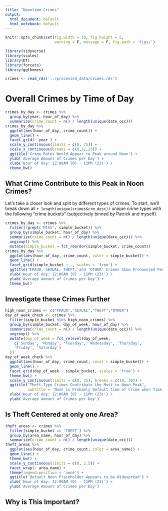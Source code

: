```yaml
---
title: "Noontime Crimes"
output:
  html_document: default
  html_notebook: default
---
```


```r
knitr::opts_chunk$set(fig.width = 10, fig.height = 6,
                      warning = F, message = F, fig.path = 'figs/')
```

```r
library(tidyverse)
library(scales)
library(DT)
library(forcats)
library(ggthemes)

crimes <- read_rds('../processed_data/crimes.rds')
```

# Overall Crimes by Time of Day
```r
crimes_by_day <- crimes %>%
  group_by(year, hour_of_day) %>%
  summarize(crime_count = n() / length(unique(date_occ)))
crimes_by_day %>%
  ggplot(aes(hour_of_day, crime_count)) + 
  geom_line() + 
  facet_grid(~ year ) + 
  scale_y_continuous(limits = c(0, 75)) +
  scale_x_continuous(breaks = c(0,12,23)) +
  ggtitle('Crime Rates Would Appear to Peak around Noon') + 
  ylab('Average Amount of Crimes per Day') + 
  xlab('Hour of day: 12:00AM (0) - 11PM (23)') + 
  theme_bw()
```

## What Crime Contribute to this Peak in Noon Crimes?
Let's take a closer look and split by different types of crimes. To start, we'll break down all `r length(unique(crimes$crm_desc))` unique crime types with the following "crime buckets" (subjectively binned by Patrick and myself)

```r
crimes_by_day <- crimes %>%
  filter(!grepl('MISS', simple_bucket)) %>%
  group_by(simple_bucket, hour_of_day) %>% 
  summarize(crime_count = n() / length(unique(date_occ))) %>%
  ungroup() %>%
  mutate(simple_bucket = fct_reorder(simple_bucket, crime_count))
crimes_by_day %>%
  ggplot(aes(hour_of_day, crime_count, color = simple_bucket)) + 
  geom_line() + 
  facet_grid(simple_bucket ~ ., scales = 'free') +
  ggtitle("FRAUD, SEXUAL, THEFT, and 'OTHER' Crimes Show Pronounced Peaks at Noon") + 
  xlab('Hour of day: 12:00AM (0) - 11PM (23)') + 
  ylab('Average Amount of Crimes per Day') +
  theme_bw()
```

## Investigate these Crimes Further
```r
high_noon_crimes <- c("FRAUD","SEXUAL","THEFT","OTHER")
day_of_week_check <- crimes %>%
  filter(simple_bucket %in% high_noon_crimes) %>%
  group_by(simple_bucket, day_of_week, hour_of_day) %>%
  summarize(crime_count = n() / length(unique(date_occ))) %>%
  ungroup() %>%
  mutate(day_of_week = fct_relevel(day_of_week,
    c('Sunday', 'Monday', 'Tuesday', 'Wednesday', 'Thursday',
    'Friday', 'Saturday')
  ))
day_of_week_check %>%
  ggplot(aes(hour_of_day, crime_count, color = simple_bucket)) + 
  geom_line() + 
  facet_grid(day_of_week ~ simple_bucket, scales = 'free') + 
  theme_bw() + 
  scale_y_continuous(limits = c(0, 35), breaks = c(10, 30)) +
  ggtitle("Theft-Type Crimes Contribute the Most to Noon Peak",
          subtitle = 'Noon is Probably Default time of Crime when Time of Crime Ocurring is Unknown') + 
  xlab('Hour of day: 12:00AM (0) - 11PM (23)') + 
  ylab('Average Amount of Crimes per Day')
```

## Is Theft Centered at only one Area?
```r
theft_areas <- crimes %>%
  filter(simple_bucket == 'THEFT') %>%
  group_by(area_name, hour_of_day) %>%
  summarize(crime_count = n() / length(unique(date_occ)))
theft_areas %>%
  ggplot(aes(hour_of_day, crime_count, color = area_name)) +
  geom_line() + 
  theme_bw() + 
  scale_y_continuous(limits = c(0, 2.5)) +
  facet_wrap(~ area_name) + 
  theme(legend.position = 'none') + 
  ggtitle('Default Noon Placeholder Appears to be Widespread') + 
  xlab('Hour of day: 12:00AM (0) - 11PM (23)') + 
  ylab('Average Amount of Crimes per Day')
```

## Why is This Important?